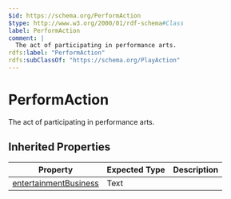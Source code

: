 ```yaml
---
$id: https://schema.org/PerformAction
$type: http://www.w3.org/2000/01/rdf-schema#Class
label: PerformAction
comment: |
  The act of participating in performance arts.
rdfs:label: "PerformAction"
rdfs:subClassOf: "https://schema.org/PlayAction"
---
```


# PerformAction

The act of participating in performance arts.

## Inherited Properties

| Property | Expected Type | Description |
| --- | --- | --- |
| [entertainmentBusiness](https://schema.org/entertainmentBusiness) | Text |  |
